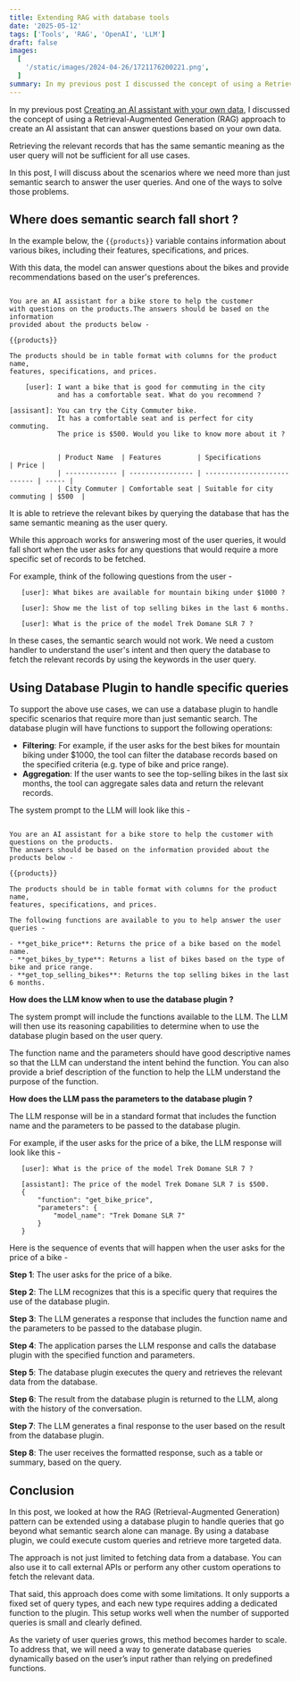 ```yaml
---
title: Extending RAG with database tools
date: '2025-05-12'
tags: ['Tools', 'RAG', 'OpenAI', 'LLM']
draft: false
images:
  [  
    '/static/images/2024-04-26/1721176200221.png',
  ]
summary: In my previous post I discussed the concept of using a Retrieval-Augmented Generation (RAG) approach to create an AI assistant that can answer questions based on your own data. Retrieving the relevant records that has the same semantic meaning as the user query will not be sufficient for all use cases. In this post, I will discuss about the scenarios where we need more than just semantic search to answer the user queries.  And one of the ways to solve those problems.
---
```



In my previous post [Creating an AI assistant with your own data](https://binarytrails.com/posts/2024/04/26/rag-pattern), I discussed the concept of using a Retrieval-Augmented Generation (RAG) approach to create an AI assistant that can answer questions based on your own data. 

Retrieving the relevant records that has the same semantic meaning as the user query will not be sufficient for all use cases. 

In this post, I will discuss about the scenarios where we need more than just semantic search to answer the user queries. And one of the ways to solve those problems.

## Where does semantic search fall short ?

In the example below, the `{{products}}` variable contains information about various bikes, including their features, specifications, and prices. 

With this data, the model can answer questions about the bikes and provide recommendations based on the user's preferences.

   ```text

   You are an AI assistant for a bike store to help the customer
   with questions on the products.The answers should be based on the information
   provided about the products below -

   {{products}}

   The products should be in table format with columns for the product name,
   features, specifications, and prices.

       [user]: I want a bike that is good for commuting in the city
               and has a comfortable seat. What do you recommend ?

   [assisant]: You can try the City Commuter bike.
               It has a comfortable seat and is perfect for city commuting.
               The price is $500. Would you like to know more about it ?


               | Product Name  | Features         | Specifications              | Price |
               | ------------- | ---------------- | --------------------------- | ----- |
               | City Commuter | Comfortable seat | Suitable for city commuting | $500  |

   ```

It is able to retrieve the relevant bikes by querying the database that has the same semantic meaning as the user query.

While this approach works for answering most of the user queries, it would fall short when the user asks for any questions that would require a more specific set of records to be fetched.

For example, think of the following questions from the user -

```text
   [user]: What bikes are available for mountain biking under $1000 ?

```

```text
   [user]: Show me the list of top selling bikes in the last 6 months.

```

```text
   [user]: What is the price of the model Trek Domane SLR 7 ? 
```

In these cases, the semantic search would not work. We need a custom handler to understand the user's intent and then query the database to fetch the relevant records by using the keywords in the user query.

## Using Database Plugin to handle specific queries

To support the above use cases, we can use a database plugin to handle specific scenarios that require more than just semantic search. The database plugin will have functions  to support the following operations:

- **Filtering**: For example, if the user asks for the best bikes for mountain biking under $1000, the tool can filter the database records based on the specified criteria (e.g. type of bike and price range).
- **Aggregation**: If the user wants to see the top-selling bikes in the last six months, the tool can aggregate sales data and return the relevant records.

The system prompt to the LLM will look like this -

```text

You are an AI assistant for a bike store to help the customer with questions on the products.
The answers should be based on the information provided about the products below -

{{products}}

The products should be in table format with columns for the product name,
features, specifications, and prices.

The following functions are available to you to help answer the user queries -

- **get_bike_price**: Returns the price of a bike based on the model name.
- **get_bikes_by_type**: Returns a list of bikes based on the type of bike and price range.
- **get_top_selling_bikes**: Returns the top selling bikes in the last 6 months.

```

**How does the LLM know when to use the database plugin ?**

The system prompt will include the functions available to the LLM. The LLM will then use its reasoning capabilities to determine when to use the database plugin based on the user query. 

The function name and the parameters should have good descriptive names so that the LLM can understand the intent behind the function. You can also provide a brief description of the function to help the LLM understand the purpose of the function.

**How does the LLM pass the parameters to the database plugin ?**

The LLM response will be in a standard format that includes the function name and the parameters to be passed to the database plugin. 

For example, if the user asks for the price of a bike, the LLM response will look like this -

```text
   [user]: What is the price of the model Trek Domane SLR 7 ? 

   [assistant]: The price of the model Trek Domane SLR 7 is $500.
   {
       "function": "get_bike_price",
       "parameters": {
           "model_name": "Trek Domane SLR 7"
       }
   }
```

Here is the sequence of events that will happen when the user asks for the price of a bike -

**Step 1**: The user asks for the price of a bike.

**Step 2**: The LLM recognizes that this is a specific query that requires the use of the database plugin.  

**Step 3**: The LLM generates a response that includes the function name and the parameters to be passed to the database plugin.  

**Step 4**: The application parses the LLM response and calls the database plugin with the specified function and parameters.  

**Step 5**: The database plugin executes the query and retrieves the relevant data from the database.  

**Step 6**: The result from the database plugin is returned to the LLM, along with the history of the conversation.  

**Step 7**: The LLM generates a final response to the user based on the result from the database plugin.  

**Step 8**: The user receives the formatted response, such as a table or summary, based on the query.

  
## Conclusion

In this post, we looked at how the RAG (Retrieval-Augmented Generation) pattern can be extended using a database plugin to handle queries that go beyond what semantic search alone can manage. By using a database plugin, we could execute custom queries and retrieve more targeted data.

The approach is not just limited to fetching data from a database. You can also use it to call external APIs or perform any other custom operations to fetch the relevant data.  

That said, this approach does come with some limitations. It only supports a fixed set of query types, and each new type requires adding a dedicated function to the plugin. This setup works well when the number of supported queries is small and clearly defined.

As the variety of user queries grows, this method becomes harder to scale. To address that, we will need a way to generate database queries dynamically based on the user’s input rather than relying on predefined functions.
